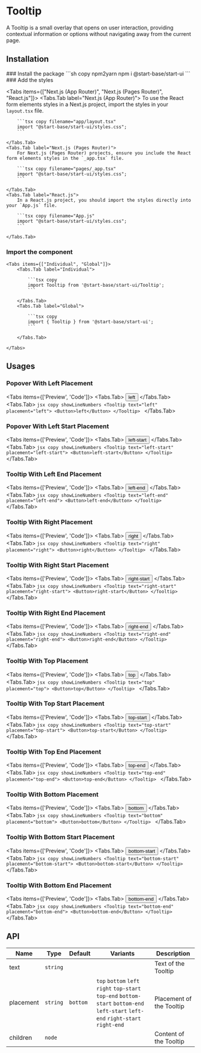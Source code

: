 
# Tooltip

A Tooltip is a small overlay that opens on user interaction, providing contextual information or options without navigating away from the current page.

## Installation

<Steps>
### Install the package
```sh copy npm2yarn
npm i @start-base/start-ui
```
### Add the styles

<Tabs items={["Next.js (App Router)", "Next.js (Pages Router)", "React.js"]}>
    <Tabs.Tab label="Next.js (App Router)">
        To use the React form elements styles in a Next.js project, import the styles in your `layout.tsx` file.

        ```tsx copy filename="app/layout.tsx"
        import "@start-base/start-ui/styles.css";
        ```

    </Tabs.Tab>
    <Tabs.Tab label="Next.js (Pages Router)">
        For Next.js (Pages Router) projects, ensure you include the React form elements styles in the `_app.tsx` file.

        ```tsx copy filename="pages/_app.tsx"
        import "@start-base/start-ui/styles.css";
        ```

    </Tabs.Tab>
    <Tabs.Tab label="React.js">
        In a React.js project, you should import the styles directly into your `App.js` file.

        ```tsx copy filename="App.js"
        import "@start-base/start-ui/styles.css";
        ```

    </Tabs.Tab>

</Tabs>

### Import the component

    <Tabs items={["Individual", "Global"]}>
        <Tabs.Tab label="Individual">

            ```tsx copy
            import Tooltip from '@start-base/start-ui/Tooltip';
            ```

        </Tabs.Tab>
        <Tabs.Tab label="Global">

            ```tsx copy
            import { Tooltip } from '@start-base/start-ui';
            ```

        </Tabs.Tab>

    </Tabs>

</Steps>

## Usages

### Popover With Left Placement

<Tabs items={['Preview', 'Code']}>
  <Tabs.Tab>
    <Preview>
      <Tooltip text="left" placement="left">
        <Button>left</Button>
      </Tooltip>
    </Preview>
  </Tabs.Tab>
  <Tabs.Tab>
    ```jsx copy showLineNumbers
    <Tooltip text="left" placement="left">
      <Button>left</Button>
    </Tooltip>
    ```
  </Tabs.Tab>
</Tabs>

### Popover With Left Start Placement

<Tabs items={['Preview', 'Code']}>
  <Tabs.Tab>
    <Preview>
      <Tooltip text="left-start" placement="left-start">
        <Button>left-start</Button>
      </Tooltip>
    </Preview>
  </Tabs.Tab>
  <Tabs.Tab>
    ```jsx copy showLineNumbers
    <Tooltip text="left-start" placement="left-start">
      <Button>left-start</Button>
    </Tooltip>
    ```
  </Tabs.Tab>
</Tabs>

### Tooltip With Left End Placement

<Tabs items={['Preview', 'Code']}>
  <Tabs.Tab>
    <Preview>
      <Tooltip text="left-end" placement="left-end">
        <Button>left-end</Button>
      </Tooltip>
    </Preview>
  </Tabs.Tab>
  <Tabs.Tab>
    ```jsx copy showLineNumbers
    <Tooltip text="left-end" placement="left-end">
      <Button>left-end</Button>
    </Tooltip>
    ```
  </Tabs.Tab>
</Tabs>

### Tooltip With Right Placement

<Tabs items={['Preview', 'Code']}>
  <Tabs.Tab>
    <Preview>
      <Tooltip text="right" placement="right">
        <Button>right</Button>
      </Tooltip>
    </Preview>
  </Tabs.Tab>
  <Tabs.Tab>
    ```jsx copy showLineNumbers
    <Tooltip text="right" placement="right">
      <Button>right</Button>
    </Tooltip>
    ```
  </Tabs.Tab>
</Tabs>

### Tooltip With Right Start Placement

<Tabs items={['Preview', 'Code']}>
  <Tabs.Tab>
    <Preview>
      <Tooltip text="right-start" placement="right-start">
        <Button>right-start</Button>
      </Tooltip>
    </Preview>
  </Tabs.Tab>
  <Tabs.Tab>
    ```jsx copy showLineNumbers
    <Tooltip text="right-start" placement="right-start">
      <Button>right-start</Button>
    </Tooltip>
    ```
  </Tabs.Tab>
</Tabs>

### Tooltip With Right End Placement

<Tabs items={['Preview', 'Code']}>
  <Tabs.Tab>
    <Preview>
      <Tooltip text="right-end" placement="right-end">
        <Button>right-end</Button>
      </Tooltip>
    </Preview>
  </Tabs.Tab>
  <Tabs.Tab>
    ```jsx copy showLineNumbers
    <Tooltip text="right-end" placement="right-end">
      <Button>right-end</Button>
    </Tooltip>
    ```
  </Tabs.Tab>
</Tabs>

### Tooltip With Top Placement

<Tabs items={['Preview', 'Code']}>
  <Tabs.Tab>
    <Preview>
      <Tooltip text="top" placement="top">
        <Button>top</Button>
      </Tooltip>
    </Preview>
  </Tabs.Tab>
  <Tabs.Tab>
    ```jsx copy showLineNumbers
    <Tooltip text="top" placement="top">
      <Button>top</Button>
    </Tooltip>
    ```
  </Tabs.Tab>
</Tabs>

### Tooltip With Top Start Placement

<Tabs items={['Preview', 'Code']}>
  <Tabs.Tab>
    <Preview>
      <Tooltip text="top-start" placement="top-start">
        <Button>top-start</Button>
      </Tooltip>
    </Preview>
  </Tabs.Tab>
  <Tabs.Tab>
    ```jsx copy showLineNumbers
    <Tooltip text="top-start" placement="top-start">
      <Button>top-start</Button>
    </Tooltip>
    ```
  </Tabs.Tab>
</Tabs>

### Tooltip With Top End Placement

<Tabs items={['Preview', 'Code']}>
  <Tabs.Tab>
    <Preview>
      <Tooltip text="top-end" placement="top-end">
        <Button>top-end</Button>
      </Tooltip>
    </Preview>
  </Tabs.Tab>
  <Tabs.Tab>
    ```jsx copy showLineNumbers
    <Tooltip text="top-end" placement="top-end">
      <Button>top-end</Button>
    </Tooltip>
    ```
  </Tabs.Tab>
</Tabs>

### Tooltip With Bottom Placement

<Tabs items={['Preview', 'Code']}>
  <Tabs.Tab>
    <Preview>
      <Tooltip text="bottom" placement="bottom">
        <Button>bottom</Button>
      </Tooltip>
    </Preview>
  </Tabs.Tab>
  <Tabs.Tab>
    ```jsx copy showLineNumbers
    <Tooltip text="bottom" placement="bottom">
      <Button>bottom</Button>
    </Tooltip>
    ```
  </Tabs.Tab>
</Tabs>

### Tooltip With Bottom Start Placement

<Tabs items={['Preview', 'Code']}>
  <Tabs.Tab>
    <Preview>
      <Tooltip text="bottom-start" placement="bottom-start">
        <Button>bottom-start</Button>
      </Tooltip>
    </Preview>
  </Tabs.Tab>
  <Tabs.Tab>
    ```jsx copy showLineNumbers
    <Tooltip text="bottom-start" placement="bottom-start">
      <Button>bottom-start</Button>
    </Tooltip>
    ```
  </Tabs.Tab>
</Tabs>

### Tooltip With Bottom End Placement

<Tabs items={['Preview', 'Code']}>
  <Tabs.Tab>
    <Preview>
      <Tooltip text="bottom-end" placement="bottom-end">
        <Button>bottom-end</Button>
      </Tooltip>
    </Preview>
  </Tabs.Tab>
  <Tabs.Tab>
    ```jsx copy showLineNumbers
    <Tooltip text="bottom-end" placement="bottom-end">
      <Button>bottom-end</Button>
    </Tooltip>
    ```
  </Tabs.Tab>
</Tabs>

## API

| Name      | Type     | Default  | Variants                                                                                                                          | Description              |
| --------- | -------- | -------- | --------------------------------------------------------------------------------------------------------------------------------- | ------------------------ |
| text      | `string` |          |                                                                                                                                   | Text of the Tooltip      |
| placement | `string` | `bottom` | `top` `bottom` `left` `right` `top-start` `top-end` `bottom-start` `bottom-end` `left-start` `left-end` `right-start` `right-end` | Placement of the Tooltip |
| children  | `node`   |          |                                                                                                                                   | Content of the Tooltip   |
